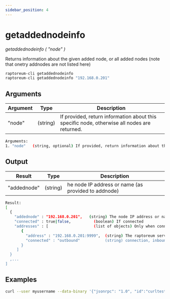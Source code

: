 ```yaml
---
sidebar_position: 4
---
```



# getaddednodeinfo

_getaddednodeinfo ( "node" )_

Returns information about the given added node, or all added nodes
(note that onetry addnodes are not listed here)

```bash
raptoreum-cli getaddednodeinfo
raptoreum-cli getaddednodeinfo "192.168.0.201"
```

<!-- <ReactPlayer playing controls url={[
    {src: `${require('./assets/placeholder.webm').default}`, type: 'video/webm'}]} /> -->

## Arguments

| Argument | Type     | Description                                                                                 |
| -------- | -------- | ------------------------------------------------------------------------------------------- |
| "node"   | (string) | If provided, return information about this specific node, otherwise all nodes are returned. |

```bash
Arguments:
1. "node"   (string, optional) If provided, return information about this specific node, otherwise all nodes are returned.
```

## Output

| Result      | Type     | Description                                         |
| ----------- | -------- | --------------------------------------------------- |
| "addednode" | (string) | he node IP address or name (as provided to addnode) |

```bash
Result:
[
  {
    "addednode" : "192.168.0.201",   (string) The node IP address or name (as provided to addnode)
    "connected" : true|false,          (boolean) If connected
    "addresses" : [                    (list of objects) Only when connected = true
       {
         "address" : "192.168.0.201:9999",  (string) The raptoreum server IP and port we're connected to
         "connected" : "outbound"           (string) connection, inbound or outbound
       }
     ]
  }
  ,...
]
```

## Examples

```bash
curl --user myusername --data-binary '{"jsonrpc": "1.0", "id":"curltest", "method": "getaddednodeinfo", "params": ["192.168.0.201"] }' -H 'content-type: text/plain;' http://127.0.0.1:9998/
```

